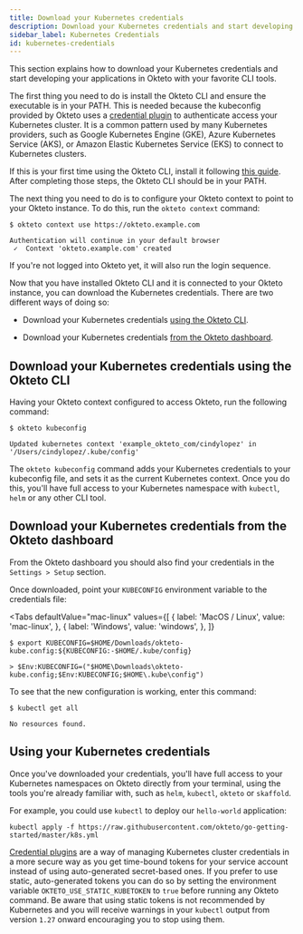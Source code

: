 ```yaml
---
title: Download your Kubernetes credentials
description: Download your Kubernetes credentials and start developing your applications in Okteto
sidebar_label: Kubernetes Credentials
id: kubernetes-credentials
---
```



This section explains how to download your Kubernetes credentials and start developing your applications in Okteto with your favorite CLI tools.

The first thing you need to do is install the Okteto CLI and ensure the executable is in your PATH. This is needed because the kubeconfig provided by Okteto uses a [credential plugin](https://kubernetes.io/docs/reference/access-authn-authz/authentication/#client-go-credential-plugins) to authenticate access your Kubernetes cluster. It is a common pattern used by many Kubernetes providers, such as Google Kubernetes Engine (GKE), Azure Kubernetes Service (AKS), or Amazon Elastic Kubernetes Service (EKS) to connect to Kubernetes clusters.

If this is your first time using the Okteto CLI, install it following [this guide](deploy/using-the-cli). After completing those steps, the Okteto CLI should be in your PATH.

The next thing you need to do is to configure your Okteto context to point to your Okteto instance. To do this, run the `okteto context` command:

```console
$ okteto context use https://okteto.example.com
```

```console
Authentication will continue in your default browser
 ✓  Context 'okteto.example.com' created
```

If you're not logged into Okteto yet, it will also run the login sequence.

Now that you have installed Okteto CLI and it is connected to your Okteto instance, you can download the Kubernetes credentials. There are two different ways of doing so:

- Download your Kubernetes credentials [using the Okteto CLI](#download-your-kubernetes-credentials-using-the-okteto-cli).

- Download your Kubernetes credentials [from the Okteto dashboard](#download-your-kubernetes-credentials-from-the-okteto-cloud-ui).

## Download your Kubernetes credentials using the Okteto CLI

Having your Okteto context configured to access Okteto, run the following command:

```console
$ okteto kubeconfig
```

```console
Updated kubernetes context 'example_okteto_com/cindylopez' in '/Users/cindylopez/.kube/config'
```

The `okteto kubeconfig` command adds your Kubernetes credentials to your kubeconfig file, and sets it as the current Kubernetes context.
Once you do this, you'll have full access to your Kubernetes namespace with `kubectl`, `helm` or any other CLI tool.

## Download your Kubernetes credentials from the Okteto dashboard

From the Okteto dashboard you should also find your credentials in the `Settings > Setup` section.

Once downloaded, point your `KUBECONFIG` environment variable to the credentials file:

<Tabs
  defaultValue="mac-linux"
  values={[
    { label: 'MacOS / Linux', value: 'mac-linux', },
    { label: 'Windows', value: 'windows', },
  ]}
>
<TabItem value="mac-linux">

```console
$ export KUBECONFIG=$HOME/Downloads/okteto-kube.config:${KUBECONFIG:-$HOME/.kube/config}
```

</TabItem>

<TabItem value="windows">

```console
> $Env:KUBECONFIG=("$HOME\Downloads\okteto-kube.config;$Env:KUBECONFIG;$HOME\.kube\config")
```

</TabItem>

</Tabs>

To see that the new configuration is working, enter this command:

```console
$ kubectl get all
```
```console
No resources found.
```

## Using your Kubernetes credentials

Once you've downloaded your credentials, you'll have full access to your Kubernetes namespaces on Okteto directly from your terminal, using the tools you're already familiar with, such as `helm`, `kubectl`, `okteto` or `skaffold`.

For example, you could use `kubectl` to deploy our `hello-world` application:

```terminal
kubectl apply -f https://raw.githubusercontent.com/okteto/go-getting-started/master/k8s.yml
```

[Credential plugins](https://kubernetes.io/docs/reference/access-authn-authz/authentication/#client-go-credential-plugins) are a way of managing Kubernetes cluster credentials in a more secure way as you get time-bound tokens for your service account instead of using auto-generated secret-based ones. If you prefer to use static, auto-generated tokens you can do so by setting the environment variable `OKTETO_USE_STATIC_KUBETOKEN` to `true` before running any Okteto command. Be aware that using static tokens is not recommended by Kubernetes and you will receive warnings in your `kubectl` output from version `1.27` onward encouraging you to stop using them.